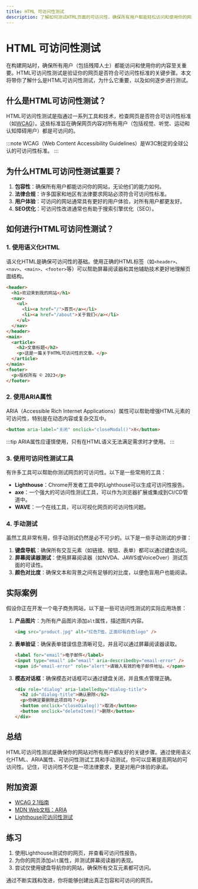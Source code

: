 ```yaml
---
title: HTML 可访问性测试
description: 了解如何测试HTML页面的可访问性，确保所有用户都能轻松访问和使用你的网站。
---
```


# HTML 可访问性测试

在构建网站时，确保所有用户（包括残障人士）都能访问和使用你的内容至关重要。HTML可访问性测试是验证你的网页是否符合可访问性标准的关键步骤。本文将带你了解什么是HTML可访问性测试，为什么它重要，以及如何逐步进行测试。

## 什么是HTML可访问性测试？

HTML可访问性测试是指通过一系列工具和技术，检查网页是否符合可访问性标准（如[WCAG](https://www.w3.org/WAI/standards-guidelines/wcag/)）。这些标准旨在确保网页内容对所有用户（包括视觉、听觉、运动和认知障碍用户）都是可访问的。

:::note
WCAG（Web Content Accessibility Guidelines）是W3C制定的全球公认的可访问性标准。
:::

## 为什么HTML可访问性测试重要？

1. **包容性**：确保所有用户都能访问你的网站，无论他们的能力如何。
2. **法律合规**：许多国家和地区有法律要求网站必须符合可访问性标准。
3. **用户体验**：可访问的网站通常具有更好的用户体验，对所有用户都更友好。
4. **SEO优化**：可访问性改进通常也有助于搜索引擎优化（SEO）。

## 如何进行HTML可访问性测试？

### 1. 使用语义化HTML

语义化HTML是确保可访问性的基础。使用正确的HTML标签（如`<header>`、`<nav>`、`<main>`、`<footer>`等）可以帮助屏幕阅读器和其他辅助技术更好地理解页面结构。

```html
<header>
  <h1>欢迎来到我的网站</h1>
  <nav>
    <ul>
      <li><a href="/">首页</a></li>
      <li><a href="/about">关于我们</a></li>
    </ul>
  </nav>
</header>
<main>
  <article>
    <h2>文章标题</h2>
    <p>这是一篇关于HTML可访问性的文章。</p>
  </article>
</main>
<footer>
  <p>版权所有 © 2023</p>
</footer>
```

### 2. 使用ARIA属性

ARIA（Accessible Rich Internet Applications）属性可以帮助增强HTML元素的可访问性，特别是在动态内容或复杂交互中。

```html
<button aria-label="关闭" onclick="closeModal()">X</button>
```

:::tip
ARIA属性应谨慎使用，只有在HTML语义无法满足需求时才使用。
:::

### 3. 使用可访问性测试工具

有许多工具可以帮助你测试网页的可访问性。以下是一些常用的工具：

- **Lighthouse**：Chrome开发者工具中的Lighthouse可以生成可访问性报告。
- **axe**：一个强大的可访问性测试工具，可以作为浏览器扩展或集成到CI/CD管道中。
- **WAVE**：一个在线工具，可以可视化网页的可访问性问题。

### 4. 手动测试

虽然工具非常有用，但手动测试仍然是必不可少的。以下是一些手动测试的步骤：

1. **键盘导航**：确保所有交互元素（如链接、按钮、表单）都可以通过键盘访问。
2. **屏幕阅读器测试**：使用屏幕阅读器（如NVDA、JAWS或VoiceOver）测试页面的可读性。
3. **颜色对比度**：确保文本和背景之间有足够的对比度，以便色盲用户也能阅读。

## 实际案例

假设你正在开发一个电子商务网站，以下是一些可访问性测试的实际应用场景：

1. **产品图片**：为所有产品图片添加`alt`属性，描述图片内容。
   ```html
   <img src="product.jpg" alt="红色T恤，正面印有白色logo" />
   ```

2. **表单验证**：确保表单错误信息清晰可见，并且可以通过屏幕阅读器读取。
   ```html
   <label for="email">电子邮件</label>
   <input type="email" id="email" aria-describedby="email-error" />
   <span id="email-error" role="alert">请输入有效的电子邮件地址。</span>
   ```

3. **模态对话框**：确保模态对话框可以通过键盘关闭，并且焦点管理正确。
   ```html
   <div role="dialog" aria-labelledby="dialog-title">
     <h2 id="dialog-title">确认删除</h2>
     <p>你确定要删除此项目吗？</p>
     <button onclick="closeDialog()">取消</button>
     <button onclick="deleteItem()">删除</button>
   </div>
   ```

## 总结

HTML可访问性测试是确保你的网站对所有用户都友好的关键步骤。通过使用语义化HTML、ARIA属性、可访问性测试工具和手动测试，你可以显著提高网站的可访问性。记住，可访问性不仅是一项法律要求，更是对用户体验的承诺。

## 附加资源

- [WCAG 2.1指南](https://www.w3.org/TR/WCAG21/)
- [MDN Web文档：ARIA](https://developer.mozilla.org/zh-CN/docs/Web/Accessibility/ARIA)
- [Lighthouse可访问性测试](https://developers.google.com/web/tools/lighthouse)

## 练习

1. 使用Lighthouse测试你的网页，并查看可访问性报告。
2. 为你的网页添加`alt`属性，并测试屏幕阅读器的表现。
3. 尝试仅使用键盘导航你的网站，确保所有交互元素都可访问。

通过不断实践和改进，你将能够创建出真正包容和可访问的网页。